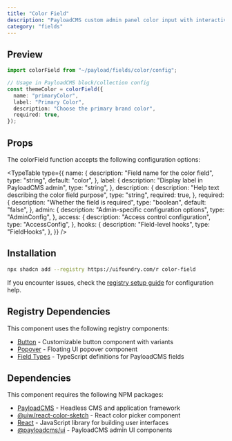 ```yaml
---
title: "Color Field"
description: "PayloadCMS custom admin panel color input with interactive color picker"
category: "fields"
---
```


## Preview

```typescript
import colorField from "~/payload/fields/color/config";

// Usage in PayloadCMS block/collection config
const themeColor = colorField({
  name: "primaryColor",
  label: "Primary Color",
  description: "Choose the primary brand color",
  required: true,
});
```

## Props

The colorField function accepts the following configuration options:

<TypeTable
  type={{
    name: {
      description: "Field name for the color field",
      type: "string",
      default: "color",
    },
    label: {
      description: "Display label in PayloadCMS admin",
      type: "string",
    },
    description: {
      description: "Help text describing the color field purpose",
      type: "string",
      required: true,
    },
    required: {
      description: "Whether the field is required",
      type: "boolean",
      default: "false",
    },
    admin: {
      description: "Admin-specific configuration options",
      type: "AdminConfig",
    },
    access: {
      description: "Access control configuration",
      type: "AccessConfig",
    },
    hooks: {
      description: "Field-level hooks",
      type: "FieldHooks",
    },
  }}
/>

## Installation

```bash
npx shadcn add --registry https://uifoundry.com/r color-field
```

If you encounter issues, check the [registry setup guide](/docs/guides/registry-setup) for configuration help.

## Registry Dependencies

This component uses the following registry components:

- [Button](/docs/ui/button) - Customizable button component with variants
- [Popover](/docs/ui/popover) - Floating UI popover component
- [Field Types](/docs/lib/field-types) - TypeScript definitions for PayloadCMS fields

## Dependencies

This component requires the following NPM packages:

- [PayloadCMS](https://github.com/payloadcms/payload) - Headless CMS and application framework
- [@uiw/react-color-sketch](https://github.com/uiwjs/react-color) - React color picker component
- [React](https://github.com/facebook/react) - JavaScript library for building user interfaces
- [@payloadcms/ui](https://github.com/payloadcms/payload/tree/main/packages/ui) - PayloadCMS admin UI components
